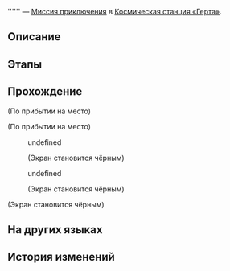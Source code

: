 {{Дополнить|Диалоги.}}
{{Миссия Инфобокс
|id              = 2000120
|Название        = 
|Изображение     = Миссия Освоения .png
|Тип             = Миссия приключения
|События         = 
|Глава           = 
|Условия         = Завершена [[Миссия приключения]] ''[[Направленный парадокс]]''
|Персонажи       = Первопроходец; Шейла
|СтартЛокация    = [[Космическая станция «Герта»]] — [[Главная контрольная зона]]
|Локации         = Главная контрольная зона
|Предыдущая      = Направленный парадокс
|Следующая       = 
|Награды         = 
}}
'''''' — [[Миссия приключения]] в [[Космическая станция «Герта»]].

==Описание==
{{Описание|<!--официальное описание из Перекрёстка судеб-->}}

==Этапы==


==Прохождение==
{{Дополнить}}

;(По прибытии на место)

;(По прибытии на место)
<!--Unknown TalkSentence: 200025501-->
:{{Диалог|Стрелка}} undefined
:<!--Unknown TalkSentence: 200025503-->
:<!--Unknown TalkSentence: 200025504-->
:<!--Unknown TalkSentence: 200025507-->
:;(Экран становится чёрным)
:<!--Unknown TalkSentence: 200025508-->
:<!--Unknown TalkSentence: 200025509-->
:{{Диалог|Стрелка}} undefined
:<!--Unknown TalkSentence: 200025506-->
:<!--Unknown TalkSentence: 200025507-->
:;(Экран становится чёрным)
:<!--Unknown TalkSentence: 200025508-->
:<!--Unknown TalkSentence: 200025509-->
<!--Unknown TalkSentence: 200025504-->
<!--Unknown TalkSentence: 200025507-->
;(Экран становится чёрным)
<!--Unknown TalkSentence: 200025508-->
<!--Unknown TalkSentence: 200025509-->
{{Диалог Конец}}

==На других языках==
{{На других языках
|en   = 
|zhs  = 
|zht  = 
|ja   = 
|ko   = 
|es   = 
|fr   = 
|ru   = 
|th   = 
|vi   = 
|de   = 
|id   = 
|pt   = 
}}

==История изменений==
{{История изменений|2.7}}
